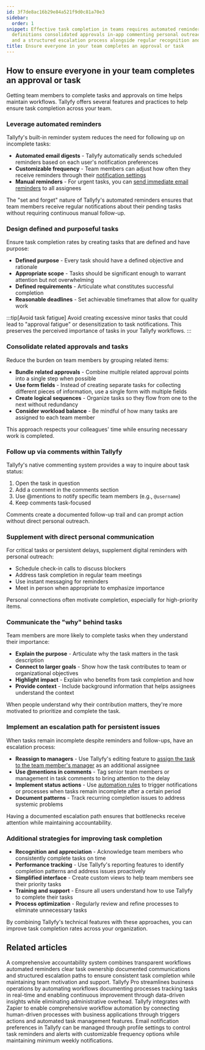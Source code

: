 ```yaml
---
id: 3f7de8ac16b29e84a521f9d0c81a70e3
sidebar:
  order: 1
snippet: Effective task completion in teams requires automated reminders clear task
  definitions consolidated approvals in-app commenting personal outreach purpose explanation
  and a structured escalation process alongside regular recognition and support.
title: Ensure everyone in your team completes an approval or task
---
```


## How to ensure everyone in your team completes an approval or task

Getting team members to complete tasks and approvals on time helps maintain workflows. Tallyfy offers several features and practices to help ensure task completion across your team.

### Leverage automated reminders

Tallyfy's built-in reminder system reduces the need for following up on incomplete tasks:

- **Automated email digests** - Tallyfy automatically sends scheduled reminders based on each user's notification preferences
- **Customizable frequency** - Team members can adjust how often they receive reminders through their [notification settings](/products/pro/settings/personal-settings/how-can-i-manage-email-notifications-in-tallyfy/)
- **Manual reminders** - For urgent tasks, you can [send immediate email reminders](/products/pro/tracking-and-tasks/tasks/how-can-i-send-email-reminders-in-tallyfy/) to all assignees

The "set and forget" nature of Tallyfy's automated reminders ensures that team members receive regular notifications about their pending tasks without requiring continuous manual follow-up.

### Design defined and purposeful tasks

Ensure task completion rates by creating tasks that are defined and have purpose:

- **Defined purpose** - Every task should have a defined objective and rationale
- **Appropriate scope** - Tasks should be significant enough to warrant attention but not overwhelming
- **Defined requirements** - Articulate what constitutes successful completion
- **Reasonable deadlines** - Set achievable timeframes that allow for quality work

:::tip[Avoid task fatigue]
Avoid creating excessive minor tasks that could lead to "approval fatigue" or desensitization to task notifications. This preserves the perceived importance of tasks in your Tallyfy workflows.
:::

### Consolidate related approvals and tasks

Reduce the burden on team members by grouping related items:

- **Bundle related approvals** - Combine multiple related approval points into a single step when possible
- **Use form fields** - Instead of creating separate tasks for collecting different pieces of information, use a single form with multiple fields
- **Create logical sequences** - Organize tasks so they flow from one to the next without redundancy
- **Consider workload balance** - Be mindful of how many tasks are assigned to each team member

This approach respects your colleagues' time while ensuring necessary work is completed.

### Follow up via comments within Tallyfy

Tallyfy's native commenting system provides a way to inquire about task status:

1. Open the task in question
2. Add a comment in the comments section
3. Use @mentions to notify specific team members (e.g., `@username`)
4. Keep comments task-focused

Comments create a documented follow-up trail and can prompt action without direct personal outreach.

### Supplement with direct personal communication

For critical tasks or persistent delays, supplement digital reminders with personal outreach:

- Schedule check-in calls to discuss blockers
- Address task completion in regular team meetings
- Use instant messaging for reminders
- Meet in person when appropriate to emphasize importance

Personal connections often motivate completion, especially for high-priority items.

### Communicate the "why" behind tasks

Team members are more likely to complete tasks when they understand their importance:

- **Explain the purpose** - Articulate why the task matters in the task description
- **Connect to larger goals** - Show how the task contributes to team or organizational objectives
- **Highlight impact** - Explain who benefits from task completion and how
- **Provide context** - Include background information that helps assignees understand the context

When people understand why their contribution matters, they're more motivated to prioritize and complete the task.

### Implement an escalation path for persistent issues

When tasks remain incomplete despite reminders and follow-ups, have an escalation process:

- **Reassign to managers** - Use Tallyfy's editing feature to [assign the task to the team member's manager](/products/pro/tracking-and-tasks/tasks/edit-task/how-can-i-assign-members-to-tasks-in-tallyfy/) as an additional assignee
- **Use @mentions in comments** - Tag senior team members or management in task comments to bring attention to the delay
- **Implement status actions** - Use [automation rules](/products/pro/documenting/templates/automations/actions/status-actions/) to trigger notifications or processes when tasks remain incomplete after a certain period
- **Document patterns** - Track recurring completion issues to address systemic problems

Having a documented escalation path ensures that bottlenecks receive attention while maintaining accountability.

### Additional strategies for improving task completion

- **Recognition and appreciation** - Acknowledge team members who consistently complete tasks on time
- **Performance tracking** - Use Tallyfy's reporting features to identify completion patterns and address issues proactively
- **Simplified interface** - Create custom views to help team members see their priority tasks
- **Training and support** - Ensure all users understand how to use Tallyfy to complete their tasks
- **Process optimization** - Regularly review and refine processes to eliminate unnecessary tasks

By combining Tallyfy's technical features with these approaches, you can improve task completion rates across your organization.


## Related articles
<CardGrid>
<LinkTitleCard header="<b>How To > Make people accountable for tasks</b>" href="/products/pro/tutorials/how-to/make-people-accountable-for-tasks/" > A comprehensive accountability system combines transparent workflows automated reminders clear task ownership documented communications and structured escalation paths to ensure consistent task completion while maintaining team motivation and support. </LinkTitleCard>
<LinkTitleCard header="<b>Introduction</b>" href="/products/pro/" > Tallyfy Pro streamlines business operations by automating workflows documenting processes tracking tasks in real-time and enabling continuous improvement through data-driven insights while eliminating administrative overhead. </LinkTitleCard>
<LinkTitleCard header="<b>Zapier > Tallyfy & Zapier</b>" href="/products/pro/integrations/middleware/zapier/how-can-i-improve-task-management-with-tallyfy/" > Tallyfy integrates with Zapier to enable comprehensive workflow automation by connecting human-driven processes with business applications through triggers actions and automated task management features. </LinkTitleCard>
<LinkTitleCard header="<b>Personal Settings > Manage email notifications</b>" href="/products/pro/settings/personal-settings/how-can-i-manage-email-notifications-in-tallyfy/" > Email notification preferences in Tallyfy can be managed through profile settings to control task reminders and alerts with customizable frequency options while maintaining minimum weekly notifications. </LinkTitleCard>
</CardGrid>